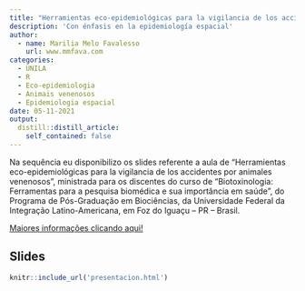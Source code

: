 ```yaml
---
title: "Herramientas eco-epidemiológicas para la vigilancia de los accidentes por animales venenosos"
description: 'Con énfasis en la epidemiología espacial'
author:
  - name: Marilia Melo Favalesso
    url: www.mmfava.com
categories:
  - UNILA
  - R
  - Eco-epidemiologia
  - Animais venenosos
  - Epidemiologia espacial
date: 05-11-2021
output:
  distill::distill_article:
    self_contained: false
---
```


Na sequência eu disponibilizo os slides referente a aula de "Herramientas eco-epidemiológicas para la vigilancia de los accidentes por animales venenosos", ministrada para os discentes do curso de “Biotoxinologia: Ferramentas para a pesquisa biomédica e sua importância em saúde”, do Programa de Pós-Graduação em Biociências, da Universidade Federal da Integração Latino-Americana, em Foz do Iguaçu – PR – Brasil. 

[Maiores informações clicando aqui!](https://portal.unila.edu.br/mestrado/biociencias/disciplinas)

## Slides

```r
knitr::include_url('presentacion.html')
```